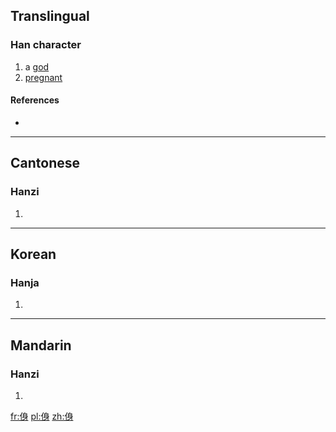 ==Translingual==

===Han character===
{{Han char|rn=9|rad=人|as=07|sn=9|four=|canj=人竹X竹 (OHXH)|ids=⿰亻身}}

# a [[god]]
# [[pregnant]]

====References====
* {{Han ref|kx=0103.050|hdz=10163.040|uh=3457|ud=13399}}

----

==Cantonese==

===Hanzi===
{{yue-hanzi|jyut=[[saan1]], [[saan6]]|y=saan1, saan6}}

# {{defn|lang=yue|sort=人07}}

----

==Korean==

===Hanja===
{{ko-hanja|hangeul=신|rv=sin|mr=sin|y=sin|eumhun=계집|ehrv=gyejip|ehmr=kyejip|ehy=kyeycip}}

# {{defn|lang=ko|sort=人07}}

----

==Mandarin==

===Hanzi===
{{cmn-hanzi|pin=[[shēn]] ([[shen1]])|wg=shen<sup>1</sup>}}

# {{defn|lang=cmn|sort=人07}}

[[fr:㑗]]
[[pl:㑗]]
[[zh:㑗]]